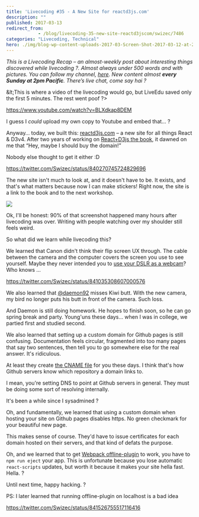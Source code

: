 ```yaml
---
title: 'Livecoding #35 - A New Site for reactd3js.com'
description: ""
published: 2017-03-13
redirect_from: 
            - /blog/livecoding-35-new-site-reactd3jscom/swizec/7486
categories: "Livecoding, Technical"
hero: ./img/blog-wp-content-uploads-2017-03-Screen-Shot-2017-03-12-at-23.41.01.png
---
```

_This is a Livecoding Recap – an almost-weekly post about interesting things discovered while livecoding ?. Almost always under 500 words and with pictures. You can follow my channel, [here](https://liveedu.tv/swizec). New content almost **every Sunday at 2pm Pacific**. There’s live chat, come say hai ?_

&amp;lt;This is where a video of the livecoding would go, but LiveEdu saved only the first 5 minutes. The rest went poof ?&gt;

https://www.youtube.com/watch?v=BLXdkap8DEM

I guess I _could_ upload my own copy to Youtube and embed that… ?

Anyway… today, we built this: [reactd3js.com](http://www.reactd3js.com) – a new site for all things React &amp; D3v4. After two years of working on [React+D3js the book](https://swizec.com/reactd3js), it dawned on me that “Hey, maybe I should buy the domain!”

Nobody else thought to get it either :D

https://twitter.com/Swizec/status/840270745724829696

The new site isn&#x27;t much to look at, and it doesn&#x27;t have to be. It exists, and that&#x27;s what matters because now I can make stickers! Right now, the site is a link to the book and to the next workshop.

![](./img/blog-wp-content-uploads-2017-03-Screen-Shot-2017-03-12-at-23.41.01.png)

Ok, I&#x27;ll be honest: 90% of that screenshot happened many hours after livecoding was over. Writing with people watching over my shoulder still feels weird.

So what did we learn while livecoding this?

We learned that Canon didn&#x27;t think their flip screen UX through. The cable between the camera and the computer covers the screen you use to see yourself. Maybe they never intended you to [use your DSLR as a webcam](https://swizec.com/blog/connected-canon-dslr-webcam/swizec/7477)? Who knows ...

https://twitter.com/Swizec/status/841035308607000576

We also learned that [@daemon92](https://www.liveedu.tv/daemon92/) misses Kiwi butt. With the new camera, my bird no longer puts his butt in front of the camera. Such loss.

And Daemon is still doing homework. He hopes to finish soon, so he can go spring break and party. Young&#x27;uns these days… when I was in college, we partied first and studied second.

We also learned that setting up a custom domain for Github pages is still confusing. Documentation feels circular, fragmented into too many pages that say two sentences, then tell you to go somewhere else for the real answer. It&#x27;s ridiculous.

At least they create [the CNAME file](https://github.com/Swizec/reactd3js.com/blob/master/CNAME) for you these days. I think that&#x27;s how Github servers know which repository a domain links to.

I mean, you&#x27;re setting DNS to point at Github servers in general. They must be doing some sort of resolving internally.

It&#x27;s been a while since I sysadmined ?

Oh, and fundamentally, we learned that using a custom domain when hosting your site on Github pages disables https. No green checkmark for your beautiful new page.

This makes sense of course. They&#x27;d have to issue certificates for each domain hosted on their servers, and that kind of defats the purpose.

Oh, and we learned that to get [Webpack offline-plugin](https://github.com/NekR/offline-plugin) to work, you have to `npm run eject` your app. This is unfortunate because you lose automatic `react-scripts` updates, but worth it because it makes your site hella fast. Hella. ?

Until next time, happy hacking. ?

PS: I later learned that running offline-plugin on localhost is a bad idea

https://twitter.com/Swizec/status/841526755517116416
